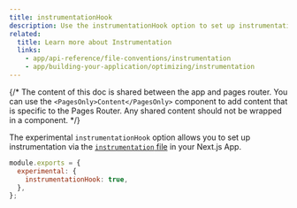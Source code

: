 ```yaml
---
title: instrumentationHook
description: Use the instrumentationHook option to set up instrumentation in your Next.js App.
related:
  title: Learn more about Instrumentation
  links:
    - app/api-reference/file-conventions/instrumentation
    - app/building-your-application/optimizing/instrumentation
---
```


{/* The content of this doc is shared between the app and pages router. You can use the `<PagesOnly>Content</PagesOnly>` component to add content that is specific to the Pages Router. Any shared content should not be wrapped in a component. */}

The experimental `instrumentationHook` option allows you to set up instrumentation via the [`instrumentation` file](/docs/content/app/api-reference/file-conventions/instrumentation) in your Next.js App.

```js filename="next.config.js"
module.exports = {
  experimental: {
    instrumentationHook: true,
  },
};
```
